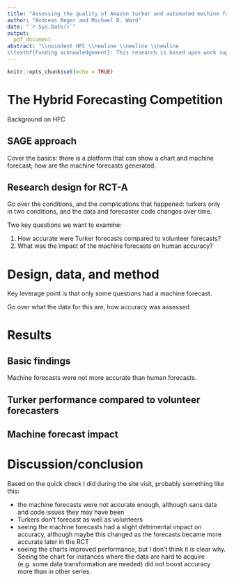 ```yaml
---
title: "Assessing the quality of Amazon turker and automated machine forecasts in the Hybrid Forecasting Competition"
author: "Andreas Beger and Michael D. Ward"
date: "`r Sys.Date()`"
output: 
  pdf_document
abstract: "\\noindent HFC \\newline \\newline \\newline
\\textbf{Funding acknowledgement}: This research is based upon work supported in part by the Office of the Director of National Intelligence (ODNI), Intelligence Advanced Research Projects Activity (IARPA), via 2017-17071900005. The views and conclusions contained herein are those of the authors and should not be interpreted as necessarily representing the official policies, either expressed or implied, of ODNI, IARPA, or the U.S. Government. The U.S. Government is authorized to reproduce and distribute reprints for governmental purposes notwithstanding any copyright annotation therein."
---
```


```r
knitr::opts_chunk$set(echo = TRUE)
```

# The Hybrid Forecasting Competition

Background on HFC

## SAGE approach

Cover the basics: there is a platform that can show a chart and machine forecast; how are the machine forecasts generated. 

## Research design for RCT-A

Go over the conditions, and the complications that happened: turkers only in two conditions, and the data and forecaster code changes over time.

Two key questions we want to examine:

1. How accurate were Turker forecasts compared to volunteer forecasts?
2. What was the impact of the machine forecasts on human accuracy?

# Design, data, and method

Key leverage point is that only some questions had a machine forecast. 

Go over what the data for this are, how accuracy was assessed

# Results

## Basic findings

Machine forecasts were not more accurate than human forecasts. 

## Turker performance compared to volunteer forecasters

## Machine forecast impact

# Discussion/conclusion

Based on the quick check I did during the site visit, probably something like this: 

- the machine forecasts were not accurate enough, although sans data and code issues they may have been 
- Turkers don't forecast as well as volunteers
- seeing the machine forecasts had a slight detrimental impact on accuracy, although maybe this changed as the forecasts became more accurate later in the RCT
- seeing the charts improved performance, but I don't think it is clear why. Seeing the chart for instances where the data are hard to acquire (e.g. some data transformation are needed) did not boost accuracy more than in other series. 